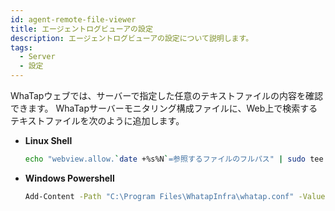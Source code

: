 ```yaml
---
id: agent-remote-file-viewer
title: エージェントログビューアの設定
description: エージェントログビューアの設定について説明します。
tags:
  - Server
  - 設定
---
```


WhaTapウェブでは、サーバーで指定した任意のテキストファイルの内容を確認できます。 WhaTapサーバーモニタリング構成ファイルに、Web上で検索するテキストファイルを次のように追加します。

-   **Linux Shell**
    ```bash title=SH
    echo "webview.allow.`date +%s%N`=参照するファイルのフルパス" | sudo tee -a /usr/whatap/infra/conf/whatap.conf
    ```

-   **Windows Powershell**
    ```bash title=SH
    Add-Content -Path "C:\Program Files\WhatapInfra\whatap.conf" -Value "webview.allow.$(Get-Date -uformat %s)=参照するファイルのフルパス"
    ```

<!-- 

0307
기존 원격 파일 뷰어
에이전트 로그 뷰어로 변경

-->
